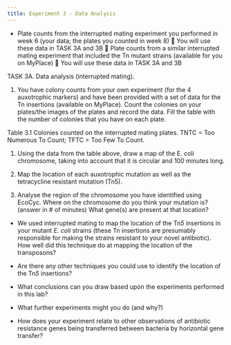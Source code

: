 ```yaml
---
title: Experiment 3 - Data Analysis
---
```


*	Plate counts from the interrupted mating experiment you performed in week 6 (your data; the plates you counted in week 8)  You will use these data in TASK 3A and 3B
	Plate counts from a similar interrupted mating experiment that included the Tn mutant strains (available for you on MyPlace)  You will use these data in TASK 3A and 3B

TASK 3A. Data analysis (interrupted mating).

1.	You have colony counts from your own experiment (for the 4 auxotrophic markers) and have been provided with a set of data for the Tn insertions (available on MyPlace). Count the colonies on your plates/the images of the plates and record the data. Fill the table with the number of colonies that you have on each plate.

Table 3.1 Colonies counted on the interrupted mating plates. TNTC = Too Numerous To Count; TFTC = Too Few To Count.

1.	Using the data from the table above, draw a map of the E. coli chromosome, taking into account that it is circular and 100 minutes long.
2.	Map the location of each auxotrophic mutation as well as the tetracycline resistant mutation (Tn5).  

3.	Analyse the region of the chromosome you have identified using EcoCyc. Where on the chromosome do you think your mutation is? (answer in # of minutes) What gene(s) are present at that location?

::: {.callout-discussion title="Experiment 3 Discussion Questions"} 

* We used interrupted mating to map the location of the Tn*5* insertions in your mutant *E. coli* strains (these Tn insertions are presumably responsible for making the strains resistant to your novel antibiotic). How well did this technique do at mapping the location of the transposons?

* Are there any other techniques you could use to identify the location of the Tn*5* insertions?

* What conclusions can you draw based upon the experiments performed in this lab?

* What further experiments might you do (and why?)

* How does your experiment relate to other observations of antibiotic resistance genes being transferred between bacteria by horizontal gene transfer?

:::
